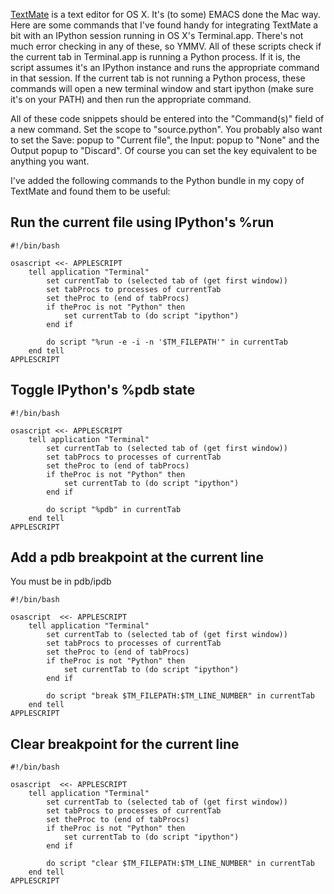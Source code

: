 [http://macromates.com/ TextMate] is a text editor for OS X. It's (to some) EMACS done the Mac way. Here are some commands that I've found handy for integrating TextMate a bit with an IPython session running in OS X's Terminal.app. There's not much error checking in any of these, so YMMV. All of these scripts check if the current tab in Terminal.app is running a Python process. If it is, the script assumes it's an IPython instance and runs the appropriate command in that session. If the current tab is not running a Python process, these commands will open a new terminal window and start ipython (make sure it's on your PATH) and then run the appropriate command.

All of these code snippets should be entered into the "Command(s)" field of a new command. Set the scope to "source.python".  You probably also want to set the Save: popup to "Current file", the Input: popup to "None" and the Output popup to "Discard". Of course you can set the key equivalent to be anything you want.

I've added the following commands to the Python bundle in my copy of TextMate and found them to be useful:

== Run the current file using IPython's %run ==
<pre>
#!/bin/bash
    
osascript <<- APPLESCRIPT
	tell application "Terminal"
		set currentTab to (selected tab of (get first window))
		set tabProcs to processes of currentTab
		set theProc to (end of tabProcs)
		if theProc is not "Python" then
			set currentTab to (do script "ipython")
		end if
		
		do script "%run -e -i -n '$TM_FILEPATH'" in currentTab
	end tell
APPLESCRIPT
</pre>

== Toggle IPython's %pdb state ==
<pre>
#!/bin/bash

osascript <<- APPLESCRIPT
	tell application "Terminal"
		set currentTab to (selected tab of (get first window))
		set tabProcs to processes of currentTab
		set theProc to (end of tabProcs)
		if theProc is not "Python" then
			set currentTab to (do script "ipython")
		end if
	
		do script "%pdb" in currentTab
	end tell
APPLESCRIPT
</pre>

== Add a pdb breakpoint at the current line ==
You must be in pdb/ipdb

<pre>
#!/bin/bash

osascript  <<- APPLESCRIPT
	tell application "Terminal"
		set currentTab to (selected tab of (get first window))
		set tabProcs to processes of currentTab
		set theProc to (end of tabProcs)
		if theProc is not "Python" then
			set currentTab to (do script "ipython")
		end if
		
		do script "break $TM_FILEPATH:$TM_LINE_NUMBER" in currentTab
	end tell
APPLESCRIPT
</pre>

== Clear breakpoint for the current line ==

<pre>
#!/bin/bash

osascript  <<- APPLESCRIPT
	tell application "Terminal"
		set currentTab to (selected tab of (get first window))
		set tabProcs to processes of currentTab
		set theProc to (end of tabProcs)
		if theProc is not "Python" then
			set currentTab to (do script "ipython")
		end if
		
		do script "clear $TM_FILEPATH:$TM_LINE_NUMBER" in currentTab
	end tell
APPLESCRIPT
</pre>